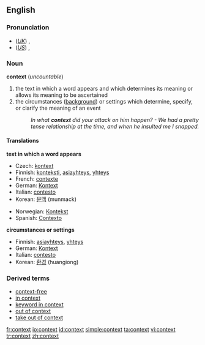 ==English==

===Pronunciation===
*(''[[Received Pronunciation|UK]]'') {{IPA|/ˈkɒntɛkst/}}, {{SAMPA|/"kQntEkst/}}
*(''[[General American|US]]'') {{IPA|/ˈkɑntɛkst/}}, {{SAMPA|/"kAntEkst/}}

===Noun===
'''context''' (''uncountable'')

# the text in which a word appears and which determines its meaning or allows its meaning to be ascertained
# the circumstances ([[background]]) or settings which determine, specify, or clarify the meaning of an event
#:''In what '''context''' did your attack on him happen? - We had a pretty tense relationship at the time, and when he insulted me I snapped.''

====Translations====
'''text in which a word appears'''
{{top}}
*Czech: [[kontext]]
*Finnish: [[konteksti]], [[asiayhteys]], [[yhteys]]
*French: [[contexte]] {{m}}
*German: [[Kontext]] {{m}}
*Italian: [[contesto]] {{m}}
*Korean: [[문맥]] (munmack)
{{mid}}
*Norwegian: [[Kontekst]] {{m}}
*Spanish: [[Contexto]]
{{bottom}}

'''circumstances or settings'''
{{top}}
*Finnish: [[asiayhteys]], [[yhteys]]
*German: [[Kontext]] {{m}}
*Italian: [[contesto]] {{m}}
*Korean: [[환경]] (huangiong)
{{mid}}
{{bottom}}

===Derived terms===
*[[context-free]]
*[[in context]]
*[[keyword in context]]
*[[out of context]]
*[[take out of context]]

[[fr:context]]
[[io:context]]
[[id:context]]
[[simple:context]]
[[ta:context]]
[[vi:context]]
[[tr:context]]
[[zh:context]]